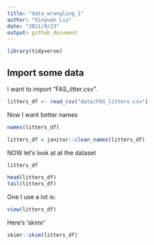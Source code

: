 ```yaml
---
title: "data_wrangling_1"
author: "Xinyuan Liu"
date: "2021/9/23"
output: github_document
---
```


```r
library(tidyverse)
```

## Import some data

I want to import "FAS_litter.csv".


```r
litters_df <- read_csv("data/FAS_litters.csv")
```

Now I want better names

```r
names(litters_df)

litters_df = janitor::clean_names(litters_df)
```

NOW let's look at at the dataset

```r
litters_df

head(litters_df)
tail(litters_df)
```

One I use a lot is:

```r
view(litters_df)
```

Here's 'skimr'
```r
skimr::skim(litters_df)

```


